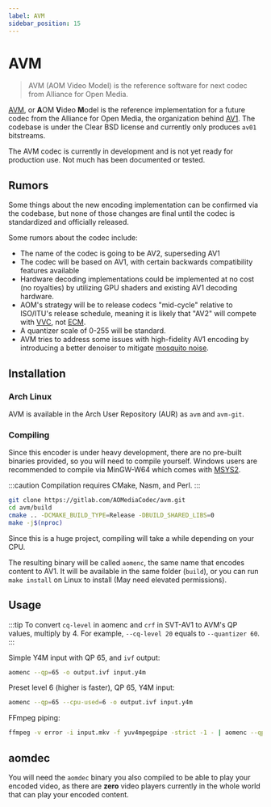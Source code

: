 ```yaml
---
label: AVM
sidebar_position: 15
---
```


# AVM

> AVM (AOM Video Model) is the reference software for next codec from Alliance for Open Media.

[AVM](https://gitlab.com/AOMediaCodec/avm), or **A**OM **V**ideo **M**odel is the reference implementation for a future codec from the Alliance for Open Media, the organization behind [AV1](../video/AV1.mdx). 
The codebase is under the Clear BSD license and currently only produces `av01` bitstreams.

The AVM codec is currently in development and is not yet ready for production use. Not much has been documented or tested.


## Rumors

Some things about the new encoding implementation can be confirmed via the codebase, but none of those changes are final until the codec is standardized and officially released.

Some rumors about the codec include:

- The name of the codec is going to be AV2, superseding AV1
- The codec will be based on AV1, with certain backwards compatibility features available
- Hardware decoding implementations could be implemented at no cost (no royalties) by utilizing GPU shaders and existing AV1 decoding hardware.
- AOM's strategy will be to release codecs "mid-cycle" relative to ISO/ITU's release schedule, meaning it is likely that "AV2" will compete with [VVC](../video/VVC.mdx), not [ECM](../video/ECM.mdx).
- A quantizer scale of 0-255 will be standard.
- AVM tries to address some issues with high-fidelity AV1 encoding by introducing a better denoiser to mitigate [mosquito noise](../introduction/video-artifacts.mdx#mosquito-noise).


## Installation

### Arch Linux

AVM is available in the Arch User Repository (AUR) as `avm` and `avm-git`.

### Compiling

Since this encoder is under heavy development, there are no pre-built binaries provided, so you will need to compile yourself. 
Windows users are recommended to compile via MinGW-W64 which comes with [MSYS2](https://msys2.org/).

:::caution
Compilation requires CMake, Nasm, and Perl. 
:::

```bash
git clone https://gitlab.com/AOMediaCodec/avm.git
cd avm/build
cmake .. -DCMAKE_BUILD_TYPE=Release -DBUILD_SHARED_LIBS=0
make -j$(nproc)
```

Since this is a huge project, compiling will take a while depending on your CPU. 

The resulting binary will be called `aomenc`, the same name that encodes content to AV1. 
It will be available in the same folder (`build`), or you can run `make install` on Linux to install (May need elevated permissions).

## Usage

:::tip
To convert `cq-level` in aomenc and `crf` in SVT-AV1 to AVM's QP values, multiply by 4. For example, `--cq-level 20` equals to `--quantizer 60`.
:::

Simple Y4M input with QP 65, and `ivf` output:
```bash
aomenc --qp=65 -o output.ivf input.y4m
```

Preset level 6 (higher is faster), QP 65, Y4M input:
```bash
aomenc --qp=65 --cpu-used=6 -o output.ivf input.y4m
```

FFmpeg piping:
```bash
ffmpeg -v error -i input.mkv -f yuv4mpegpipe -strict -1 - | aomenc --qp=65 --cpu-used=6 -o output.ivf -
```

## aomdec 

You will need the `aomdec` binary you also compiled to be able to play your encoded video, as there are **zero** video players currently in the whole world that can play your encoded content.